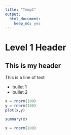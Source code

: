 ```yaml
---
title: "Temp1"
output: 
  html_document: 
    keep_md: yes
---
```


# Level 1 Header

## This is my header

This is a line of text

- bullet 1
- bullet 2

```r
x = rnorm(100)
y = rnorm(100)
plot(x,y)
```

```r
summary(x)
```

```r
x = rnorm(100)
```






